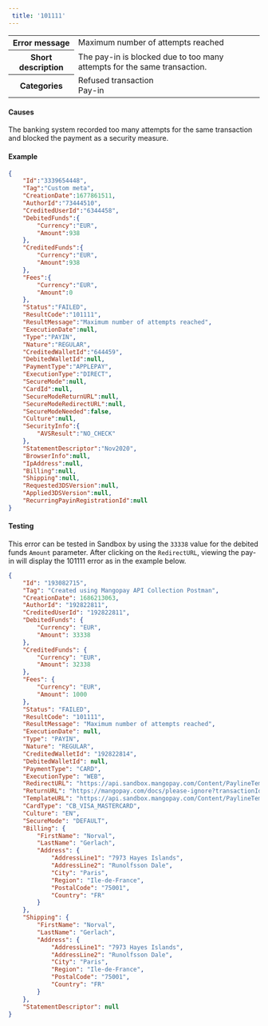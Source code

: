 ---  
 title: '101111'  
---  
  
<table>
    <tbody>
        <tr>
            <th scope="row"><strong>Error message</strong></th>
            <td>Maximum number of attempts reached</td>
        </tr>
        <tr>
            <th scope="row"><strong>Short description</strong></th>
            <td>The pay-in is blocked due to too many attempts for the same transaction.</td>
        </tr>
        <tr>
            <th scope="row"><strong>Categories</strong></th>
            <td>  
<div class="label">Refused transaction</div>  
<div class="label">Pay-in</div>
</td>
        </tr>
    </tbody>
</table>  

#### Causes  

The banking system recorded too many attempts for the same transaction and blocked the payment as a security measure.  

#### Example  
```json API Response
{
    "Id":"3339654448",
    "Tag":"Custom meta",
    "CreationDate":1677861511,
    "AuthorId":"73444510",
    "CreditedUserId":"6344458",
    "DebitedFunds":{
        "Currency":"EUR",
        "Amount":938
    },
    "CreditedFunds":{
        "Currency":"EUR",
        "Amount":938
    },
    "Fees":{
        "Currency":"EUR",
        "Amount":0
    },
    "Status":"FAILED",
    "ResultCode":"101111",
    "ResultMessage":"Maximum number of attempts reached",
    "ExecutionDate":null,
    "Type":"PAYIN",
    "Nature":"REGULAR",
    "CreditedWalletId":"644459",
    "DebitedWalletId":null,
    "PaymentType":"APPLEPAY",
    "ExecutionType":"DIRECT",
    "SecureMode":null,
    "CardId":null,
    "SecureModeReturnURL":null,
    "SecureModeRedirectURL":null,
    "SecureModeNeeded":false,
    "Culture":null,
    "SecurityInfo":{
        "AVSResult":"NO_CHECK"
    },
    "StatementDescriptor":"Nov2020",
    "BrowserInfo":null,
    "IpAddress":null,
    "Billing":null,
    "Shipping":null,
    "Requested3DSVersion":null,
    "Applied3DSVersion":null,
    "RecurringPayinRegistrationId":null
}
```  

#### Testing  

This error can be tested in Sandbox by using the `33338` value for the debited funds `Amount` parameter. After clicking on the `RedirectURL`, viewing the pay-in will display the 101111 error as in the example below.  
```json API response
{
    "Id": "193082715",
    "Tag": "Created using Mangopay API Collection Postman",
    "CreationDate": 1686213063,
    "AuthorId": "192822811",
    "CreditedUserId": "192822811",
    "DebitedFunds": {
        "Currency": "EUR",
        "Amount": 33338
    },
    "CreditedFunds": {
        "Currency": "EUR",
        "Amount": 32338
    },
    "Fees": {
        "Currency": "EUR",
        "Amount": 1000
    },
    "Status": "FAILED",
    "ResultCode": "101111",
    "ResultMessage": "Maximum number of attempts reached",
    "ExecutionDate": null,
    "Type": "PAYIN",
    "Nature": "REGULAR",
    "CreditedWalletId": "192822814",
    "DebitedWalletId": null,
    "PaymentType": "CARD",
    "ExecutionType": "WEB",
    "RedirectURL": "https://api.sandbox.mangopay.com/Content/PaylineTemplateWidget?rp=92f66d3e6b664d4b9317dd7496d9400b&transactionId=193082715&token=1JaMVN6kk72nuUtWE3051686213063218",
    "ReturnURL": "https://mangopay.com/docs/please-ignore?transactionId=193082715",
    "TemplateURL": "https://api.sandbox.mangopay.com/Content/PaylineTemplateWidget?rp=92f66d3e6b664d4b9317dd7496d9400b&transactionId=193082715",
    "CardType": "CB_VISA_MASTERCARD",
    "Culture": "EN",
    "SecureMode": "DEFAULT",
    "Billing": {
        "FirstName": "Norval",
        "LastName": "Gerlach",
        "Address": {
            "AddressLine1": "7973 Hayes Islands",
            "AddressLine2": "Runolfsson Dale",
            "City": "Paris",
            "Region": "Ile-de-France",
            "PostalCode": "75001",
            "Country": "FR"
        }
    },
    "Shipping": {
        "FirstName": "Norval",
        "LastName": "Gerlach",
        "Address": {
            "AddressLine1": "7973 Hayes Islands",
            "AddressLine2": "Runolfsson Dale",
            "City": "Paris",
            "Region": "Ile-de-France",
            "PostalCode": "75001",
            "Country": "FR"
        }
    },
    "StatementDescriptor": null
}
```